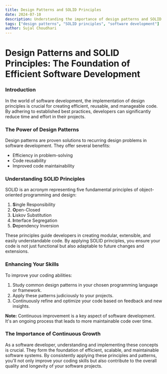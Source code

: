 ```yaml
---
title: Design Patterns and SOLID Principles
date: 2024-07-10
description: Understanding the importance of design patterns and SOLID principles in software development.
tags: ["design patterns", "SOLID principles", "software development"]
author: Sujal Choudhari
---
```


# Design Patterns and SOLID Principles: The Foundation of Efficient Software Development


### Introduction

In the world of software development, the implementation of design principles is crucial for creating efficient, reusable, and manageable code. By adhering to established best practices, developers can significantly reduce time and effort in their projects.

### The Power of Design Patterns

Design patterns are proven solutions to recurring design problems in software development. They offer several benefits:

* Efficiency in problem-solving
* Code reusability
* Improved code maintainability

### Understanding SOLID Principles

SOLID is an acronym representing five fundamental principles of object-oriented programming and design:

1. **S**ingle Responsibility
2. **O**pen-Closed
3. **L**iskov Substitution
4. **I**nterface Segregation
5. **D**ependency Inversion

These principles guide developers in creating modular, extensible, and easily understandable code. By applying SOLID principles, you ensure your code is not just functional but also adaptable to future changes and extensions.

### Enhancing Your Skills

To improve your coding abilities:

1. Study common design patterns in your chosen programming language or framework.
2. Apply these patterns judiciously to your projects.
3. Continuously refine and optimize your code based on feedback and new insights.

**Note:** Continuous improvement is a key aspect of software development. It's an ongoing process that leads to more maintainable code over time.

### The Importance of Continuous Growth

As a software developer, understanding and implementing these concepts is crucial. They form the foundation of efficient, scalable, and maintainable software systems. By consistently applying these principles and patterns, you'll not only improve your coding skills but also contribute to the overall quality and longevity of your software projects.
